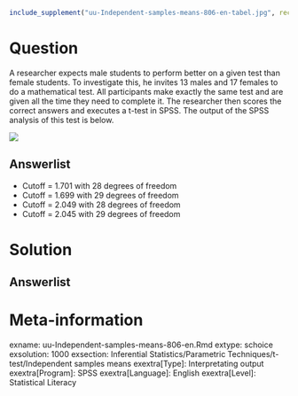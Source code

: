 ```{r, echo = FALSE, results = "hide"}
include_supplement("uu-Independent-samples-means-806-en-tabel.jpg", recursive = TRUE)
```



Question
========
  
A researcher expects male students to perform better on a given test than female students. To investigate this, he invites 13 males and 17 females to do a mathematical test. All participants make exactly the same test and are given all the time they need to complete it. The researcher then scores the correct answers and executes a t-test in SPSS. The output of the SPSS analysis of this test is below.

![](uu-Independent-samples-means-806-en-tabel.jpg)
  
Answerlist
----------
* Cutoff = 1.701 with 28 degrees of freedom
* Cutoff = 1.699 with 29 degrees of freedom
* Cutoff = 2.049 with 28 degrees of freedom
* Cutoff = 2.045 with 29 degrees of freedom

Solution
========
  


Answerlist
----------



Meta-information
================
exname: uu-Independent-samples-means-806-en.Rmd
extype: schoice
exsolution: 1000
exsection: Inferential Statistics/Parametric Techniques/t-test/Independent samples means
exextra[Type]: Interpretating output
exextra[Program]: SPSS
exextra[Language]: English
exextra[Level]: Statistical Literacy

